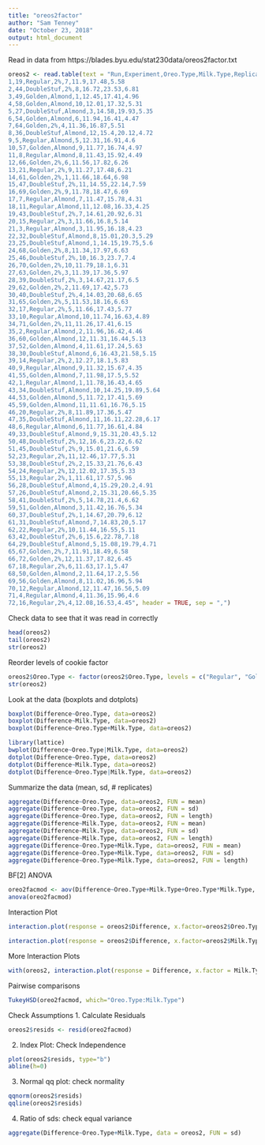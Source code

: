 ---
title: "oreos2factor"
author: "Sam Tenney"
date: "October 23, 2018"
output: html_document
---

Read in data from https://blades.byu.edu/stat230data/oreos2factor.txt

```{r}
oreos2 <- read.table(text = "Run,Experiment,Oreo.Type,Milk.Type,Replicate,Weight.Before,Weight.After,Difference
1,19,Regular,2%,7,11.9,17.48,5.58
2,44,DoubleStuf,2%,8,16.72,23.53,6.81
3,49,Golden,Almond,1,12.45,17.41,4.96
4,58,Golden,Almond,10,12.01,17.32,5.31
5,27,DoubleStuf,Almond,3,14.58,19.93,5.35
6,54,Golden,Almond,6,11.94,16.41,4.47
7,64,Golden,2%,4,11.36,16.87,5.51
8,36,DoubleStuf,Almond,12,15.4,20.12,4.72
9,5,Regular,Almond,5,12.31,16.91,4.6
10,57,Golden,Almond,9,11.77,16.74,4.97
11,8,Regular,Almond,8,11.43,15.92,4.49
12,66,Golden,2%,6,11.56,17.82,6.26
13,21,Regular,2%,9,11.27,17.48,6.21
14,61,Golden,2%,1,11.66,18.64,6.98
15,47,DoubleStuf,2%,11,14.55,22.14,7.59
16,69,Golden,2%,9,11.78,18.47,6.69
17,7,Regular,Almond,7,11.47,15.78,4.31
18,11,Regular,Almond,11,12.08,16.33,4.25
19,43,DoubleStuf,2%,7,14.61,20.92,6.31
20,15,Regular,2%,3,11.66,16.8,5.14
21,3,Regular,Almond,3,11.95,16.18,4.23
22,32,DoubleStuf,Almond,8,15.01,20.3,5.29
23,25,DoubleStuf,Almond,1,14.15,19.75,5.6
24,68,Golden,2%,8,11.34,17.97,6.63
25,46,DoubleStuf,2%,10,16.3,23.7,7.4
26,70,Golden,2%,10,11.79,18.1,6.31
27,63,Golden,2%,3,11.39,17.36,5.97
28,39,DoubleStuf,2%,3,14.67,21.17,6.5
29,62,Golden,2%,2,11.69,17.42,5.73
30,40,DoubleStuf,2%,4,14.03,20.68,6.65
31,65,Golden,2%,5,11.53,18.16,6.63
32,17,Regular,2%,5,11.66,17.43,5.77
33,10,Regular,Almond,10,11.74,16.63,4.89
34,71,Golden,2%,11,11.26,17.41,6.15
35,2,Regular,Almond,2,11.96,16.42,4.46
36,60,Golden,Almond,12,11.31,16.44,5.13
37,52,Golden,Almond,4,11.61,17.24,5.63
38,30,DoubleStuf,Almond,6,16.43,21.58,5.15
39,14,Regular,2%,2,12.27,18.1,5.83
40,9,Regular,Almond,9,11.32,15.67,4.35
41,55,Golden,Almond,7,11.98,17.5,5.52
42,1,Regular,Almond,1,11.78,16.43,4.65
43,34,DoubleStuf,Almond,10,14.25,19.89,5.64
44,53,Golden,Almond,5,11.72,17.41,5.69
45,59,Golden,Almond,11,11.61,16.76,5.15
46,20,Regular,2%,8,11.89,17.36,5.47
47,35,DoubleStuf,Almond,11,16.11,22.28,6.17
48,6,Regular,Almond,6,11.77,16.61,4.84
49,33,DoubleStuf,Almond,9,15.31,20.43,5.12
50,48,DoubleStuf,2%,12,16.6,23.22,6.62
51,45,DoubleStuf,2%,9,15.01,21.6,6.59
52,23,Regular,2%,11,12.46,17.77,5.31
53,38,DoubleStuf,2%,2,15.33,21.76,6.43
54,24,Regular,2%,12,12.02,17.35,5.33
55,13,Regular,2%,1,11.61,17.57,5.96
56,28,DoubleStuf,Almond,4,15.29,20.2,4.91
57,26,DoubleStuf,Almond,2,15.31,20.66,5.35
58,41,DoubleStuf,2%,5,14.78,21.4,6.62
59,51,Golden,Almond,3,11.42,16.76,5.34
60,37,DoubleStuf,2%,1,14.67,20.79,6.12
61,31,DoubleStuf,Almond,7,14.83,20,5.17
62,22,Regular,2%,10,11.44,16.55,5.11
63,42,DoubleStuf,2%,6,15.6,22.78,7.18
64,29,DoubleStuf,Almond,5,15.08,19.79,4.71
65,67,Golden,2%,7,11.91,18.49,6.58
66,72,Golden,2%,12,11.37,17.82,6.45
67,18,Regular,2%,6,11.63,17.1,5.47
68,50,Golden,Almond,2,11.64,17.2,5.56
69,56,Golden,Almond,8,11.02,16.96,5.94
70,12,Regular,Almond,12,11.47,16.56,5.09
71,4,Regular,Almond,4,11.36,15.96,4.6
72,16,Regular,2%,4,12.08,16.53,4.45", header = TRUE, sep = ",")

```

Check data to see that it was read in correctly

```{r}
head(oreos2)
tail(oreos2)
str(oreos2)
```

Reorder levels of cookie factor

```{r}
oreos2$Oreo.Type <- factor(oreos2$Oreo.Type, levels = c("Regular", "Golden", "DoubleStuf"))
str(oreos2)
```

Look at the data (boxplots and dotplots)

```{r}
boxplot(Difference~Oreo.Type, data=oreos2)
boxplot(Difference~Milk.Type, data=oreos2)
boxplot(Difference~Oreo.Type+Milk.Type, data=oreos2)

library(lattice)
bwplot(Difference~Oreo.Type|Milk.Type, data=oreos2)
dotplot(Difference~Oreo.Type, data=oreos2)
dotplot(Difference~Milk.Type, data=oreos2)
dotplot(Difference~Oreo.Type|Milk.Type, data=oreos2)

```

Summarize the data (mean, sd, # replicates)

```{r}
aggregate(Difference~Oreo.Type, data=oreos2, FUN = mean)
aggregate(Difference~Oreo.Type, data=oreos2, FUN = sd)
aggregate(Difference~Oreo.Type, data=oreos2, FUN = length)
aggregate(Difference~Milk.Type, data=oreos2, FUN = mean)
aggregate(Difference~Milk.Type, data=oreos2, FUN = sd)
aggregate(Difference~Milk.Type, data=oreos2, FUN = length)
aggregate(Difference~Oreo.Type+Milk.Type, data=oreos2, FUN = mean)
aggregate(Difference~Oreo.Type+Milk.Type, data=oreos2, FUN = sd)
aggregate(Difference~Oreo.Type+Milk.Type, data=oreos2, FUN = length)

```

BF[2] ANOVA

```{r}
oreo2facmod <- aov(Difference~Oreo.Type+Milk.Type+Oreo.Type*Milk.Type, data=oreos2)
anova(oreo2facmod)
```

Interaction Plot

```{r}
interaction.plot(response = oreos2$Difference, x.factor=oreos2$Oreo.Type, trace.factor=oreos2$Milk.Type, ylab="Mean Milk Absorbed (g)", xlab = "", trace.lab = "", main="Interaction Plot")

interaction.plot(response = oreos2$Difference, x.factor=oreos2$Milk.Type, trace.factor=oreos2$Oreo.Type, ylab="Mean Milk Absorbed (g)", xlab = "", trace.lab = "", main="Interaction Plot")
```

More Interaction Plots

```{r}
with(oreos2, interaction.plot(response = Difference, x.factor = Milk.Type, trace.factor = Oreo.Type))
```

Pairwise comparisons
```{r}
TukeyHSD(oreo2facmod, which="Oreo.Type:Milk.Type")
```

Check Assumptions
1. Calculate Residuals
```{r}
oreos2$resids <- resid(oreo2facmod)
```

2. Index Plot: Check Independence
```{r}
plot(oreos2$resids, type="b")
abline(h=0)
```


3. Normal qq plot: check normality
```{r}
qqnorm(oreos2$resids)
qqline(oreos2$resids)
```

4. Ratio of sds: check equal variance
```{r}
aggregate(Difference~Oreo.Type+Milk.Type, data = oreos2, FUN = sd)
```

